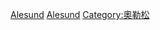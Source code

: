 {{Commons category|People of Ålesund}}
{{Cat more|奧勒松}}

[[Category:孫墨爾人|Alesund]]
[[Category:挪威各城市出身人物|Alesund]]
[[Category:奧勒松|Category:奧勒松]]